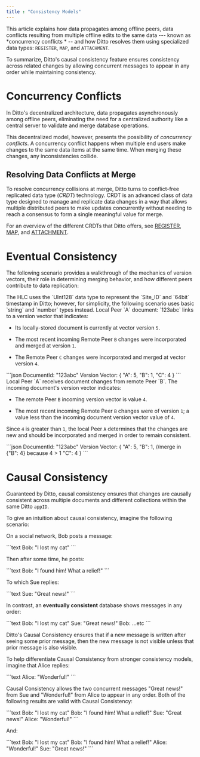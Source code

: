 ```yaml
---
title : "Consistency Models"
---
```


This article explains how data propagates among offline peers, data conflicts resulting from multiple offline edits to the same data --- known as *concurrency conflicts * -- and how Ditto resolves them using specialized data types: `REGISTER`, `MAP`, and `ATTACHMENT`.

To summarize, Ditto's causal consistency feature ensures consistency across related changes by allowing concurrent messages to appear in any order while maintaining consistency.

# Concurrency Conflicts

In Ditto's decentralized architecture, data propagates asynchronously among offline peers, eliminating the need for a centralized authority like a central server to validate and merge database operations.

This decentralized model, however, presents the possibility of *concurrency conflicts*. A concurrency conflict happens when multiple end users make changes to the same data items at the same time. When merging these changes, any inconsistencies collide.

## Resolving Data Conflicts at Merge

To resolve concurrency collisions at merge, Ditto turns to conflict-free replicated data type (*CRDT*) technology. CRDT is an advanced class of data type designed to manage and replicate data changes in a way that allows multiple distributed peers to make updates concurrently without needing to reach a consensus to form a single meaningful value for merge.

For an overview of the different CRDTs that Ditto offers, see [REGISTER](/sdk/v4-8/data-types/register), [MAP](/sdk/v4-8/data-types/map), and [ATTACHMENT](/sdk/v4-8/data-types/attachment).

# Eventual Consistency

The following scenario provides a walkthrough of the mechanics of version vectors, their role in determining merging behavior, and how different peers contribute to data replication:

<Info>
The HLC uses the `UInt128` data type to represent the `Site_ID` and `64bit` timestamp in Ditto; however, for simplicity, the following scenario uses basic `string` and `number` types instead.
</Info>

<Steps>
<Step>
Local Peer `A` document: `123abc` links to a version vector that indicates:

- Its locally-stored document is currently at vector version `5`.

- The most recent incoming Remote Peer `B` changes were incorporated and merged at version `1`.

- The Remote Peer `C` changes were incorporated and merged at vector version `4`.

<CodeGroup>
```json
DocumentId: "123abc"
Version Vector: {
  "A": 5,
  "B": 1,
  "C": 4
}
```
</CodeGroup>
</Step>

<Step>
Local Peer `A` receives document changes from remote Peer `B`. The incoming document's version vector indicates:

- The remote Peer `B` incoming version vector is value  `4`.

- The most recent incoming Remote Peer `B` changes were of version `1`; a value less than the incoming document version vector value of `4`.

Since `4` is greater than `1`, the local Peer `A` determines that the changes are new and should be incorporated and merged in order to remain consistent.

<CodeGroup>
```json
DocumentId: "123abc"
Version Vector: {
  "A": 5,
  "B": 1, //merge in {"B": 4} because 4 > 1
  "C": 4
}
```
</CodeGroup>
</Step>
</Steps>

# Causal Consistency

Guaranteed by Ditto, causal consistency ensures that changes are causally consistent across multiple documents and different collections within the same Ditto `appID`.

To give an intuition about causal consistency, imagine the following scenario:

On a social network, Bob posts a message:

<CodeGroup>
```text
Bob: "I lost my cat"
```
</CodeGroup>

Then after some time, he posts:

<CodeGroup>
```text
Bob: "I found him! What a relief!"
```
</CodeGroup>

To which Sue replies:

<CodeGroup>
```text
Sue: "Great news!"
```
</CodeGroup>

In contrast, an **eventually consistent** database shows messages in any order:

<CodeGroup>
```text
Bob: "I lost my cat"
Sue: "Great news!"
Bob: ...etc
```
</CodeGroup>

Ditto's Causal Consistency ensures that if a new message is written after seeing some prior message, then the new message is not visible unless that prior message is also visible.

To help differentiate Causal Consistency from stronger consistency models, imagine that Alice replies:

<CodeGroup>
```text
Alice: "Wonderful!"
```
</CodeGroup>

Causal Consistency allows the two concurrent messages "Great news!" from Sue and "Wonderful!" from Alice to appear in any order. Both of the following results are valid with Causal Consistency:

<CodeGroup>
```text
Bob: "I lost my cat"
Bob: "I found him! What a relief!"
Sue: "Great news!"
Alice: "Wonderful!"
```
</CodeGroup>

And:

<CodeGroup>
```text
Bob: "I lost my cat"
Bob: "I found him! What a relief!"
Alice: "Wonderful!"
Sue: "Great news!"
```
</CodeGroup>


